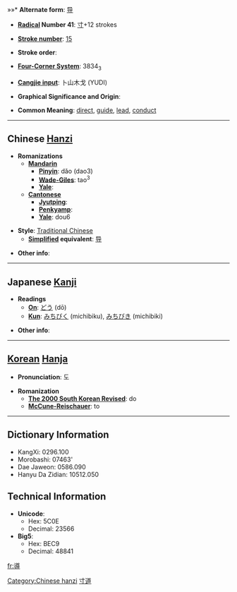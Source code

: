 »»* '''Alternate form''': [[导]]

* '''[[Wiktionary:Chinese radical index| Radical]] Number 41''': [[Wiktionary:Chinese radical index 寸|寸]]+12 strokes

* '''[[Wiktionary:Chinese total strokes index|Stroke number]]''': [[Wiktionary:Chinese total strokes index 15|15]]

* '''Stroke order''': 

* '''[[Wiktionary:Chinese four corner index|Four-Corner System]]''': 3834<sub>3</sub>

* '''[[Wiktionary:Chinese Cangjie index|Cangjie input]]''': 卜山木戈 (YUDI)

* '''Graphical Significance and Origin''': 

* '''Common Meaning''': [[direct]], [[guide]], [[lead]], [[conduct]]

----

== Chinese [[Hanzi]] ==

* '''Romanizations'''
** '''[[Mandarin]]'''
*** '''[[Pinyin]]''': dǎo (dao3)
*** '''[[Wade-Giles]]''': tao<sup>3</sup>
*** '''[[Yale]]''': 
** '''[[Cantonese]]'''
*** '''[[Jyutping]]''':
*** '''[[Penkyamp]]''': 
*** '''[[Yale]]''': dou6

* '''Style''': [[Traditional Chinese]] 
** '''[[Simplified Chinese|Simplified]] equivalent''': [[导]]

* '''Other info''': 

----

== Japanese [[Kanji]] ==

* '''Readings'''
** '''[[On]]''': [[どう]] (dō)
** '''[[Kun]]''': [[みちびく]] (michibiku), [[みちびき]] (michibiki)

* '''Other info''':  

----

== [[Korean]] [[Hanja]] ==

* '''Pronunciation''': 도

* '''Romanization'''
** '''[[The 2000 South Korean Revised Romanization|The 2000 South Korean Revised]]''': do
** '''[[McCune-Reischauer]]''': to

----

== Dictionary Information ==

* KangXi: 0296.100
* Morobashi: 07463'
* Dae Jaweon: 0586.090
* Hanyu Da Zidian: 10512.050

== Technical Information ==

* '''Unicode''':
** Hex: 5C0E
** Decimal: 23566
* '''Big5''':
** Hex: BEC9
** Decimal: 48841

[[Category:Chinese hanzi]]
[[Category:Japanese kanji|寸道]]

[[fr:導]]